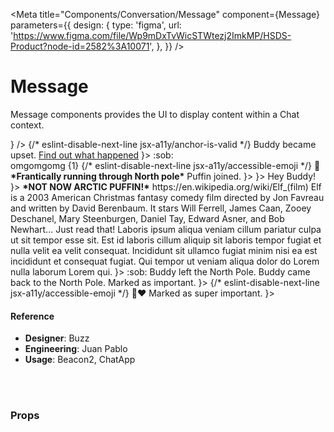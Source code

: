 
<Meta
  title="Components/Conversation/Message"
  component={Message}
  parameters={{
    design: {
      type: 'figma',
      url:
        'https://www.figma.com/file/Wp9mDxTvWicSTWtezj2ImkMP/HSDS-Product?node-id=2582%3A10071',
    },
  }}
/>

# Message

Message components provides the UI to display content within a Chat context.

<Canvas>
  <Story name="Message">
    <div>
      <Message from avatar={<Avatar name="Arctic Puffin" />} />
      <Message to>
        <Message.Action read timestamp="9:41am">
          {/* eslint-disable-next-line jsx-a11y/anchor-is-valid */}
          Buddy became upset. <a href="#">Find out what happened</a>
        </Message.Action>
      </Message>
      <Message to avatar={<Avatar name="Buddy" />}>
        <Message.Chat read timestamp="9:41am">
          :sob:
          <br />
          omgomgomg
          {1}
        </Message.Chat>
        {/* eslint-disable-next-line jsx-a11y/accessible-emoji */}
        <Message.Chat read timestamp="9:41am" metaPosition="top">
          🚀
        </Message.Chat>
        <Message.Chat read timestamp="9:41am">
          <strong>*Frantically running through North pole*</strong>
        </Message.Chat>
      </Message>
      <Message from>
        <Message.Action read timestamp="9:41am">
          Puffin joined.
        </Message.Action>
      </Message>
      <Message from avatar={<Avatar name="Arctic Puffin" />}>
        <Message.Chat read timestamp="9:41am" body="🙂" />
        <Message.Chat read timestamp="9:41am" body="Hello World" />
      </Message>
      <Message from avatar={<Avatar name="Arctic Puffin" />}>
        <Message.Chat read timestamp="9:41am">
          Hey Buddy!
        </Message.Chat>
        <Message.Media
          imageUrl="https://img.buzzfeed.com/buzzfeed-static/static/2014-12/5/11/enhanced/webdr06/longform-original-7538-1417798667-22.jpg?downsize=715:*&output-format=auto&output-quality=auto"
          caption="image.jpg"
          timestamp="9:41am"
          read
        />
      </Message>
      <Message to avatar={<Avatar name="Buddy" />}>
        <Message.Chat read timestamp="9:41am">
          <strong>*NOT NOW ARCTIC PUFFIN!*</strong>
        </Message.Chat>
        <Message.Chat read timestamp="9:41am">
          <Link href="https://en.wikipedia.org/wiki/Elf_(film)">
            https://en.wikipedia.org/wiki/Elf_(film)
          </Link>
        </Message.Chat>
        <Message.Content>
          <PreviewCard
            href="https://en.wikipedia.org/wiki/Elf_(film)"
            title="Wikipedia: Elf (film)"
            target="_blank"
          >
            Elf is a 2003 American Christmas fantasy comedy film directed by Jon
            Favreau and written by David Berenbaum. It stars Will Ferrell, James
            Caan, Zooey Deschanel, Mary Steenburgen, Daniel Tay, Edward Asner,
            and Bob Newhart...
          </PreviewCard>
          <Message.Chat read timestamp="9:41am" body="🙃" />
        </Message.Content>
        <Message.Chat read timestamp="9:41am">
          Just read that!
        </Message.Chat>
        <Message.Chat read timestamp="9:41am">
          Laboris ipsum aliqua veniam cillum pariatur culpa ut sit tempor esse
          sit. Est id laboris cillum aliquip sit laboris tempor fugiat et nulla
          velit ea velit consequat. Incididunt sit ullamco fugiat minim nisi ea
          est incididunt et consequat fugiat. Qui tempor ut veniam aliqua dolor
          do Lorem nulla laborum Lorem qui.
        </Message.Chat>
      </Message>
      <Message from avatar={<Avatar name="Arctic Puffin" />}>
        <Message.Chat read timestamp="9:41am">
          :sob:
        </Message.Chat>
      </Message>
      <Message to>
        <Message.Action read timestamp="9:41am">
          Buddy left the North Pole.
        </Message.Action>
      </Message>
      <Message to>
        <Message.Action read timestamp="9:41am">
          Buddy came back to the North Pole.
        </Message.Action>
      </Message>
      <Message to>
        <Message.Action read timestamp="9:41am">
          Marked as important.
        </Message.Action>
      </Message>
      <Message to avatar={<Avatar name="Buddy" />}>
        <Message.Chat
          isNote
          read
          timestamp="9:41am"
          body="Note: <em>SAAAAAAANTAAAAAAAA!</em> www.helpscout.com"
        />
        {/* eslint-disable-next-line jsx-a11y/accessible-emoji */}
        <Message.Chat
          read
          timestamp="9:41am"
          caption="Caption before the bubble"
          metaPosition="top"
        >
          🦄❤️
        </Message.Chat>
      </Message>
      <Message to>
        <Message.Action read timestamp="9:41am">
          Marked as super important.
        </Message.Action>
      </Message>
      <Message from avatar={<Avatar name="Arctic Puffin" />}>
        <Message.Chat typing />
      </Message>
    </div>
  </Story>
</Canvas>

#### Reference

- **Designer**: Buzz
- **Engineering**: Juan Pablo
- **Usage**: Beacon2, ChatApp

<br />
<br />

### Props

<ArgsTable of={Message} />
